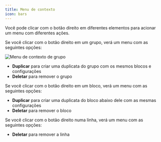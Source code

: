 ```yaml
---
title: Menu de contexto
icon: bars
---
```


Você pode clicar com o botão direito em diferentes elementos para acionar um menu com diferentes ações.

Se você clicar com o botão direito em um grupo, verá um menu com as seguintes opções:

<Frame>
  <img
    src="/images/automation/group-context-menu.png"
    alt="Menu de contexto de grupo"
    className="rounded-lg"
  />
</Frame>

- **Duplicar** para criar uma duplicata do grupo com os mesmos blocos e configurações
- **Deletar** para remover o grupo

Se você clicar com o botão direito em um bloco, verá um menu com as seguintes opções:

- **Duplicar** para criar uma duplicata do bloco abaixo dele com as mesmas configurações
- **Deletar** para remover o bloco

Se você clicar com o botão direito numa linha, verá um menu com as seguintes opções:

- **Deletar** para remover a linha
